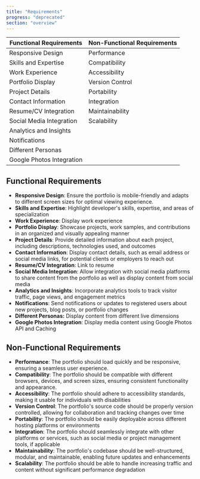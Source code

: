 ```yaml
---
title: "Requirements"
progress: "deprecated"
section: "overview"
---
```


| Functional Requirements                                 | Non-Functional Requirements                            |
|---------------------------------------------------------|-------------------------------------------------------|
| Responsive Design                                       | Performance                                           |
| Skills and Expertise                                    | Compatibility                                         |
| Work Experience                                         | Accessibility                                         |
| Portfolio Display                                       | Version Control                                      |
| Project Details                                         | Portability                                           |
| Contact Information                                     | Integration                                           |
| Resume/CV Integration                                   | Maintainability                                       |
| Social Media Integration                                | Scalability                                           |
| Analytics and Insights                                  |                                                       |
| Notifications                                           |                                                       |
| Different Personas                                      |                                                       |
| Google Photos Integration                               |                                                       |

## Functional Requirements

- **Responsive Design**: Ensure the portfolio is mobile-friendly and adapts to different screen sizes for optimal viewing experience.
- **Skills and Expertise**: Highlight developer's skills, expertise, and areas of specialization
- **Work Experience**: Display work experience
- **Portfolio Display**: Showcase projects, work samples, and contributions in an organized and visually appealing manner
- **Project Details**: Provide detailed information about each project, including descriptions, technologies used, and outcomes
- **Contact Information**: Display contact details, such as email address or social media links, for potential clients or employers to reach out
- **Resume/CV Integration**: Link to resume
- **Social Media Integration**: Allow integration with social media platforms to share content from the portfolio as well as display content from social media
- **Analytics and Insights**: Incorporate analytics tools to track visitor traffic, page views, and engagement metrics
- **Notifications**: Send notifications or updates to registered users about new projects, blog posts, or portfolio changes
- **Different Personas:** Display content from different live dimensions
- **Google Photos Integration**: Display media content using  Google Photos API and Caching

## Non-Functional Requirements

- **Performance**: The portfolio should load quickly and be responsive, ensuring a seamless user experience.
- **Compatibility**: The portfolio should be compatible with different browsers, devices, and screen sizes, ensuring consistent functionality and appearance.
- **Accessibility**: The portfolio should adhere to accessibility standards, making it usable for individuals with disabilities
- **Version Control**: The portfolio's source code should be properly version controlled, allowing for collaboration and tracking changes over time
- **Portability**: The portfolio should be easily deployable across different hosting platforms or environments
- **Integration**: The portfolio should seamlessly integrate with other platforms or services, such as social media or project management tools, if applicable
- **Maintainability**: The portfolio's codebase should be well-structured, modular, and maintainable, enabling future updates and enhancements
- **Scalability**: The portfolio should be able to handle increasing traffic and content without significant performance degradation
